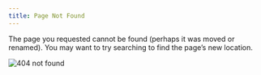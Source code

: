```yaml
---
title: Page Not Found
---
```


The page you requested cannot be found (perhaps it was moved or renamed). You may want to try searching to find the page's new location.

::: {.text-center} 
  <img src="images/404.png" class="img-fluid" alt="404 not found">
:::

